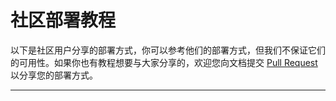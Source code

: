 # 社区部署教程

以下是社区用户分享的部署方式，你可以参考他们的部署方式，但我们不保证它们的可用性。如果你也有教程想要与大家分享的，欢迎您向文档提交 [Pull Request](https://github.com/mx-space/docs/pulls) 以分享您的部署方式。

---



